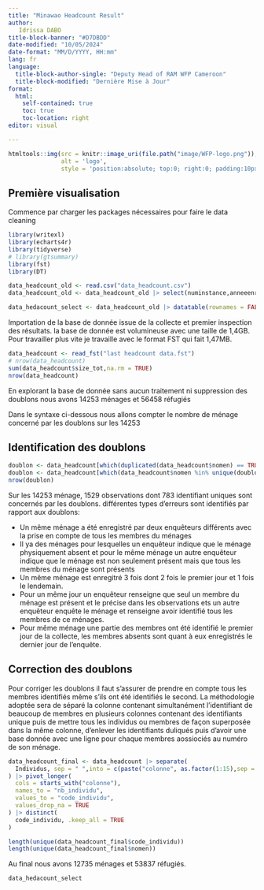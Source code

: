 ```yaml
---
title: "Minawao Headcount Result"
author:  
   Idrissa DABO
title-block-banner: "#D7DBDD"
date-modified: "10/05/2024"
date-format: "MM/D/YYYY, HH:mm"
lang: fr
language: 
  title-block-author-single: "Deputy Head of RAM WFP Cameroon"
  title-block-modified: "Dernière Mise à Jour"
format: 
  html:
    self-contained: true
    toc: true
    toc-location: right
editor: visual

---
```


```r
htmltools::img(src = knitr::image_uri(file.path("image/WFP-logo.png")), 
               alt = 'logo', 
               style = 'position:absolute; top:0; right:0; padding:10px;',width = 200,height = 145)
```


## Première  visualisation
Commence par charger les packages nécessaires pour faire le data cleaning

```r
library(writexl)
library(echarts4r)
library(tidyverse)
# library(gtsummary)
library(fst)
library(DT)

data_headcount_old <- read.csv("data_headcount.csv")
data_headcount_old <- data_headcount_old |> select(numinstance,anneeenreg,noordre,nomen,Observations_g_n_rales) |> dplyr::distinct(nomen,.keep_all = TRUE)

data_hedacount_select <- data_headcount_old |> datatable(rownames = FALSE,filter = 'top')
```

Importation de la base de donnée issue de la collecte et premier inspection des résultats. la base de donnée est volumineuse avec une taille de 1,4GB. Pour travailler plus vite je travaille avec le format FST qui fait 1,47MB.

```r
data_headcount <- read_fst("last headcount data.fst")
# nrow(data_headcount)
sum(data_headcount$size_tot,na.rm = TRUE)
nrow(data_headcount)
```

En explorant la base de donnée sans aucun traitement ni suppression des doublons nous avons 14253 ménages et 56458 réfugiés

Dans le syntaxe ci-dessous nous allons compter le nombre de ménage concerné par les doublons sur les 14253


## Identification  des doublons

```r
doublon <- data_headcount[which(duplicated(data_headcount$nomen) == TRUE),]
doublon <- data_headcount[which(data_headcount$nomen %in% unique(doublon$nomen)),]
nrow(doublon)
```

Sur les 14253 ménage, 1529 observations dont 783 identifiant uniques sont concernés par les doublons. différentes types d'erreurs sont identifiés par rapport aux doublons:

-   Un même ménage a été enregistré par deux enquêteurs différents avec la prise en compte de tous les membres du ménages
-   Il ya des ménages pour lesquelles un enquêteur indique que le ménage physiquement absent et pour le même ménage un autre enquêteur indique que le ménage est non seulement présent mais que tous les membres du ménage sont présents
-   Un même ménage est enregitré 3 fois dont 2 fois le premier jour et 1 fois le lendemain.
-   Pour un même jour un enquêteur renseigne que seul un membre du ménage est présent et le précise dans les observations ets un autre enquêteur enquête le ménage et renseigne avoir identifié tous les membres de ce ménages.
-   Pour même ménage une partie des membres ont été identifié le premier jour de la collecte, les membres absents sont quant à eux enregistrés le dernier jour de l'enquête.


## Correction des doublons

Pour corriger les doublons il faut s'assurer de prendre en compte tous les membres identifiés même s'ils ont été identifiés le second. La méthodologie adoptée sera de séparé la colonne contenant simultanément l'identifiant de beaucoup de membres  en plusieurs colonnes contenant des identifiants unique puis de mettre tous les individus ou membres de façon superposée dans la même colonne, d'enlever les identifiants duliqués puis d'avoir une base donnée avec une ligne pour chaque membres aossiociés au numéro de son ménage.



```r
data_headcount_final <- data_headcount |> separate(
  Individus, sep = " ",into = c(paste("colonne", as.factor(1:15),sep = "_"))
) |> pivot_longer(
  cols = starts_with("colonne"),
  names_to = "nb_individu",
  values_to = "code_individu",
  values_drop_na = TRUE
) |> distinct(
  code_individu, .keep_all = TRUE
) 

length(unique(data_headcount_final$code_individu))
length(unique(data_headcount_final$nomen))
```

Au final nous avons 12735 ménages et 53837 réfugiés.

```r
data_hedacount_select

```



